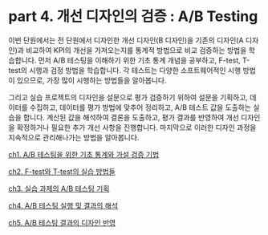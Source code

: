 # part 4. 개선 디자인의 검증 : A/B Testing

이번 단원에서는 전 단원에서 디자인한 개선 디자인(B 디자인)을 기존의 디자인(A 디자인)과 비교하여 KPI의 개선을 가져오는지를 통계적 방법으로 비교 검증하는 방법을 학습합니다. 먼저 A/B 테스팅을 이해하기 위한 기초 통계 개념을 공부하고, F-test, T-test의 시행과 검정 방법을 학습합니다. 각 테스트는 다양한 소프트웨어적인 시행 방법이 있으므로, 가장 많이 시행하는 방법들을 알아봅니다. 

그리고 실습 프로젝트의 디자인을 설문으로 평가 검증하기 위하여 설문을 기획하고, 데이터를 수집하고, 데이터를 평가 방법에 맞추어 정리하고, A/B 테스트 값을 도출하는 실습을 합니다. 계산된 값을 해석하여 결론을 도출하고, 평가 결과를 반영하여 개선 디자인을 확정하거나 필요한 추가 개선 사항을 진행합니다. 마지막으로 이러한 디자인 과정을 지속적으로 관리해나가는 방법을 알아봅니다.  

[ch1. A/B 테스팅을 위한 기초 통계와 가설 검증 기법](part%204%20%E1%84%80%E1%85%A2%E1%84%89%E1%85%A5%E1%86%AB%20%E1%84%83%E1%85%B5%E1%84%8C%E1%85%A1%E1%84%8B%E1%85%B5%E1%86%AB%E1%84%8B%E1%85%B4%20%E1%84%80%E1%85%A5%E1%86%B7%E1%84%8C%E1%85%B3%E1%86%BC%20A%20B%20Testing%20b203847e448a4dd6a71bcf0f960a82aa/ch1%20A%20B%20%E1%84%90%E1%85%A6%E1%84%89%E1%85%B3%E1%84%90%E1%85%B5%E1%86%BC%E1%84%8B%E1%85%B3%E1%86%AF%20%E1%84%8B%E1%85%B1%E1%84%92%E1%85%A1%E1%86%AB%20%E1%84%80%E1%85%B5%E1%84%8E%E1%85%A9%20%E1%84%90%E1%85%A9%E1%86%BC%E1%84%80%E1%85%A8%E1%84%8B%E1%85%AA%20%E1%84%80%E1%85%A1%E1%84%89%E1%85%A5%E1%86%AF%20%E1%84%80%E1%85%A5%E1%86%B7%E1%84%8C%E1%85%B3%E1%86%BC%203732b4af4977483e80ad40a7713b70a0.md)

[ch2. F-test와 T-test의 실습 방법들 ](part%204%20%E1%84%80%E1%85%A2%E1%84%89%E1%85%A5%E1%86%AB%20%E1%84%83%E1%85%B5%E1%84%8C%E1%85%A1%E1%84%8B%E1%85%B5%E1%86%AB%E1%84%8B%E1%85%B4%20%E1%84%80%E1%85%A5%E1%86%B7%E1%84%8C%E1%85%B3%E1%86%BC%20A%20B%20Testing%20b203847e448a4dd6a71bcf0f960a82aa/ch2%20F-test%E1%84%8B%E1%85%AA%20T-test%E1%84%8B%E1%85%B4%20%E1%84%89%E1%85%B5%E1%86%AF%E1%84%89%E1%85%B3%E1%86%B8%20%E1%84%87%E1%85%A1%E1%86%BC%E1%84%87%E1%85%A5%E1%86%B8%E1%84%83%E1%85%B3%E1%86%AF%20ec327439855d41f29e2ff7f9442ef1e6.md)

[ch3. 실습 과제의 A/B 테스팅 기획](part%204%20%E1%84%80%E1%85%A2%E1%84%89%E1%85%A5%E1%86%AB%20%E1%84%83%E1%85%B5%E1%84%8C%E1%85%A1%E1%84%8B%E1%85%B5%E1%86%AB%E1%84%8B%E1%85%B4%20%E1%84%80%E1%85%A5%E1%86%B7%E1%84%8C%E1%85%B3%E1%86%BC%20A%20B%20Testing%20b203847e448a4dd6a71bcf0f960a82aa/ch3%20%E1%84%89%E1%85%B5%E1%86%AF%E1%84%89%E1%85%B3%E1%86%B8%20%E1%84%80%E1%85%AA%E1%84%8C%E1%85%A6%E1%84%8B%E1%85%B4%20A%20B%20%E1%84%90%E1%85%A6%E1%84%89%E1%85%B3%E1%84%90%E1%85%B5%E1%86%BC%20%E1%84%80%E1%85%B5%E1%84%92%E1%85%AC%E1%86%A8%204ea9fb9e525d47c08d0e82c238eb6ab9.md)

[ch4. A/B 테스팅 실행 및 결과의 해석 ](part%204%20%E1%84%80%E1%85%A2%E1%84%89%E1%85%A5%E1%86%AB%20%E1%84%83%E1%85%B5%E1%84%8C%E1%85%A1%E1%84%8B%E1%85%B5%E1%86%AB%E1%84%8B%E1%85%B4%20%E1%84%80%E1%85%A5%E1%86%B7%E1%84%8C%E1%85%B3%E1%86%BC%20A%20B%20Testing%20b203847e448a4dd6a71bcf0f960a82aa/ch4%20A%20B%20%E1%84%90%E1%85%A6%E1%84%89%E1%85%B3%E1%84%90%E1%85%B5%E1%86%BC%20%E1%84%89%E1%85%B5%E1%86%AF%E1%84%92%E1%85%A2%E1%86%BC%20%E1%84%86%E1%85%B5%E1%86%BE%20%E1%84%80%E1%85%A7%E1%86%AF%E1%84%80%E1%85%AA%E1%84%8B%E1%85%B4%20%E1%84%92%E1%85%A2%E1%84%89%E1%85%A5%E1%86%A8%209f52869819db41d3b1b9b84edeedd7b2.md)

[ch5. A/B 테스팅 결과의 디자인 반영](part%204%20%E1%84%80%E1%85%A2%E1%84%89%E1%85%A5%E1%86%AB%20%E1%84%83%E1%85%B5%E1%84%8C%E1%85%A1%E1%84%8B%E1%85%B5%E1%86%AB%E1%84%8B%E1%85%B4%20%E1%84%80%E1%85%A5%E1%86%B7%E1%84%8C%E1%85%B3%E1%86%BC%20A%20B%20Testing%20b203847e448a4dd6a71bcf0f960a82aa/ch5%20A%20B%20%E1%84%90%E1%85%A6%E1%84%89%E1%85%B3%E1%84%90%E1%85%B5%E1%86%BC%20%E1%84%80%E1%85%A7%E1%86%AF%E1%84%80%E1%85%AA%E1%84%8B%E1%85%B4%20%E1%84%83%E1%85%B5%E1%84%8C%E1%85%A1%E1%84%8B%E1%85%B5%E1%86%AB%20%E1%84%87%E1%85%A1%E1%86%AB%E1%84%8B%E1%85%A7%E1%86%BC%2030992cd8b44e4d4fa6ce2a584cfe8f16.md)